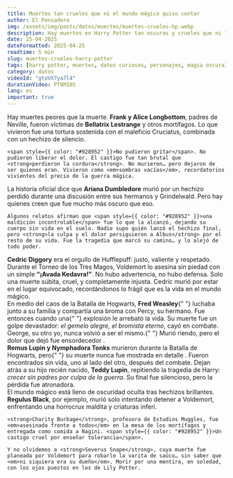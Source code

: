 ```yaml
---
title: Muertes tan crueles que ni el mundo mágico quiso contar
author: El Pensadero
img: /assets/img/posts/datos/muertes/muertes-crueles-hp.webp
description: Hay muertes en Harry Potter tan oscuras y crueles que ni los libros se atrevieron a detallarlas. Prepárate para conocer las historias que el mundo mágico quiso olvidar.
date: 25-04-2025
dateFormatted: 2025-04-25
readtime: 5 min
slug: muertes-crueles-harry-potter
tags: [harry potter, muertes, datos curiosos, personajes, magia oscura]
category: datos
videoId: "gtoVX7ya7l4"
durationVideo: PT8M10S
lang: es
important: true
---
```



<Article>
  <Section title="🧠1. Los padres de Neville: tortura en silencio" >
    Hay muertes peores que la muerte. <strong>Frank y Alice Longbottom</strong>, padres de Neville, fueron víctimas de <strong>Bellatrix Lestrange</strong> y otros mortífagos. Lo que vivieron fue una <span style={{ color: "#928952", fontWeight: "bold" }}>tortura sostenida con el maleficio Cruciatus</span>, combinada con un hechizo de silencio.

    <span style={{ color: "#928952" }}>No pudieron gritar</span>. No pudieron liberar el dolor. El castigo fue tan brutal que <strong>perdieron la cordura</strong>. No murieron… pero dejaron de ser quienes eran. Vivieron como <em>sombras vacías</em>, recordatorios vivientes del precio de la guerra mágica.

  </Section>

  <Section title="💔2. Ariana Dumbledore: la muerte que marcó a un futuro director">
    La historia oficial dice que <strong>Ariana Dumbledore</strong> murió por un hechizo perdido durante una discusión entre sus hermanos y Grindelwald. Pero hay quienes creen que fue mucho más oscuro que eso.

    Algunos relatos afirman que <span style={{ color: "#928952" }}>una maldición incontrolable</span> fue lo que la alcanzó, dejando su cuerpo sin vida en el suelo. Nadie supo quién lanzó el hechizo final, pero <strong>la culpa y el dolor persiguieron a Albus</strong> por el resto de su vida. Fue la tragedia que marcó su camino… y lo alejó de todo poder.

  </Section>
  <Section title="☠️4. Cedric Diggory: una vida arrebatada en segundos">
  <strong>Cedric Diggory</strong> era el orgullo de Hufflepuff: justo, valiente y respetado. Durante el Torneo de los Tres Magos, <span style={{ color: "#928952" }}>Voldemort lo asesina sin piedad</span> con un simple <strong>“¡Avada Kedavra!”</strong>. No hubo advertencia, no hubo defensa. Solo una muerte súbita, cruel, y completamente injusta. Cedric murió <span style={{ color: "#928952" }}>por estar en el lugar equivocado</span>, recordándonos lo frágil que es la vida en el mundo mágico.
</Section>

<Section
  title="💔5. Fred Weasley: la broma final"
  imgAlt="Fred Weasley: la broma final"
  imgSrc={weslay}
>
  En medio del caos de la Batalla de Hogwarts, <strong>Fred Weasley</strong>{" "}
  luchaba junto a su familia y compartía una broma con Percy, su hermano. Fue
  entonces cuando una{" "}
  <span style={{ color: "#928952" }}>explosión le arrebató la vida</span>. Su
  muerte fue un golpe devastador: <em>el gemelo alegre, el bromista eterno</em>,
  cayó en combate. George, su otro yo, nunca volvió a ser el mismo.{" "}
  <span style={{ color: "#928952" }}>
    Murió riendo, pero el dolor que dejó fue ensordecedor
  </span>
  .
</Section>

<Section title="👶6. Remus y Tonks: amor roto por la guerra">
  <strong>Remus Lupin y Nymphadora Tonks</strong> murieron durante la Batalla de
  Hogwarts, pero{" "}
  <span style={{ color: "#928952" }}>
    su muerte nunca fue mostrada en detalle
  </span>
  . Fueron encontrados sin vida, uno al lado del otro, después del combate. Dejan
  atrás a su hijo recién nacido, <strong>Teddy Lupin</strong>, repitiendo la tragedia
  de Harry: <em>crecer sin padres por culpa de la guerra</em>. Su final fue silencioso,
  pero la pérdida fue atronadora.
</Section>

  <Section title="🕯️3. Otras muertes que estremecen al mundo mágico">
    El mundo mágico está lleno de oscuridad oculta tras hechizos brillantes. <strong>Regulus Black</strong>, por ejemplo, murió solo intentando detener a Voldemort, enfrentando <span style={{ color: "#928952" }}>una horrocrux maldita</span> y criaturas inferi.

    <strong>Charity Burbage</strong>, profesora de Estudios Muggles, fue <em>asesinada frente a todos</em> en la mesa de los mortífagos y entregada como comida a Nagini. <span style={{ color: "#928952" }}>Un castigo cruel por enseñar tolerancia</span>.

    Y no olvidemos a <strong>Severus Snape</strong>, cuya muerte fue planeada por Voldemort para robarle la varita de saúco… sin saber que <em>ni siquiera era su dueño</em>. Morir por una mentira, en soledad, con los ojos puestos en los de Lily Potter.

  </Section>
</Article>
